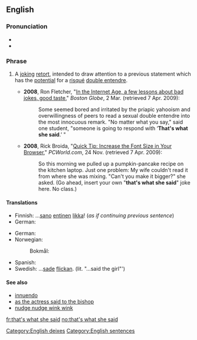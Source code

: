 ==English==

===Pronunciation===
* {{audio|en-us-that&#39;s what she said-male.ogg|Audio (US)|lang=en}}
* {{audio|en-us-that's what she said.ogg|Audio (US)|lang=en}}

===Phrase===
{{head|en|phrase|head=[[that]][['s]] [[what]] [[she]] [[said]]}}

# {{context|US|humorous|idiomatic|lang=en}} A [[joke|joking]] [[retort]], intended to draw attention to a previous statement which has the [[potential]] for a [[risqué]] [[double entendre]].
#* '''2008''',  Ron Fletcher, "[http://www.boston.com/news/local/articles/2008/03/02/in_the_internet_age_a_few_lessons_about_bad_jokes_good_taste/ In the Internet Age, a few lessons about bad jokes, good taste]," ''Boston Globe'', 2 Mar. (retrieved 7 Apr. 2009):
#*: Some seemed bored and irritated by the priapic yahooism and overwillingness of peers to read a sexual double entendre into the most innocuous remark. "No matter what you say," said one student, "someone is going to respond with ‘'''That's what she said'''.’ "
#* '''2008''', Rick Broida, "[http://www.pcworld.com/businesscenter/article/154442/quick_tip_increase_the_font_size_in_your_browser.html?tk=rl_noinform Quick Tip: Increase the Font Size in Your Browser]," ''PCWorld.com'', 24 Nov. (retrieved 7 Apr. 2009):
#*: So this morning we pulled up a pumpkin-pancake recipe on the kitchen laptop. Just one problem: My wife couldn't read it from where she was mixing. "Can't you make it bigger?" she asked. (Go ahead, insert your own "'''that's what she said'''" joke here. No class.)

====Translations====
{{trans-top|retort}}
* Finnish: ...[[sano]] [[entinen]] [[likka]]! (''as if continuing previous sentence'')
* German: {{t|de|Das ist das, was sie gesagt!}}
{{trans-mid}}
* German: {{t|de|Das ist das, was sie gesagt!}}
* Norwegian:
*: Bokmål: {{t+|nb|sa brura}} {{qualifier|''literally'' said the bride}}
* Spanish: {{t|es|eso fue lo que ella dijo}}
* Swedish: ...[[sade]] [[flickan]]. (lit. "...said the girl"')
{{trans-bottom}}

====See also====
* [[innuendo]]
* [[as the actress said to the bishop]]
* [[nudge nudge wink wink]]

[[Category:English deixes]]
[[Category:English sentences]]

[[fr:that's what she said]]
[[no:that's what she said]]